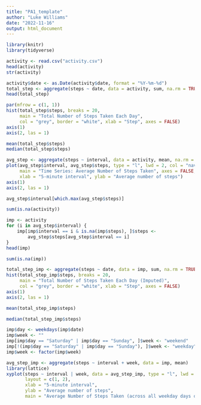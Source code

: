 ```yaml
---
title: "PA1_template"
author: "Luke Williams"
date: "2022-11-16"
output: html_document
---
```


```r
library(knitr)
library(tidyverse)

activity <- read.csv("activity.csv")
head(activity)
str(activity)

activity$date <- as.Date(activity$date, format = "%Y-%m-%d")
total_step <- aggregate(steps ~ date, data = activity, sum, na.rm = TRUE)
head(total_step)

par(mfrow = c(1, 1))
hist(total_step$steps, breaks = 20, 
     main = "Total Number of Steps Taken Each Day",
     col = "grey", border = "white", xlab = "Step", axes = FALSE)
axis(1)
axis(2, las = 1)

mean(total_step$steps)
median(total_step$steps)

avg_step <- aggregate(steps ~ interval, data = activity, mean, na.rm = TRUE)
plot(avg_step$interval, avg_step$steps, type = "l", lwd = 2, col = "navy",
     main = "Time Series: Average Number of Steps Taken", axes = FALSE,
     xlab = "5-minute interval", ylab = "Average number of steps")
axis(1)
axis(2, las = 1)

avg_step$interval[which.max(avg_step$steps)]

sum(is.na(activity))

imp <- activity 
for (i in avg_step$interval) {
    imp[imp$interval == i & is.na(imp$steps), ]$steps <- 
        avg_step$steps[avg_step$interval == i]
}
head(imp)

sum(is.na(imp))

total_step_imp <- aggregate(steps ~ date, data = imp, sum, na.rm = TRUE)
hist(total_step_imp$steps, breaks = 20, 
     main = "Total Number of Steps Taken Each Day (Imputed)",
     col = "grey", border = "white", xlab = "Step", axes = FALSE)
axis(1)
axis(2, las = 1)

mean(total_step_imp$steps)

median(total_step_imp$steps)

imp$day <- weekdays(imp$date)
imp$week <- ""
imp[imp$day == "Saturday" | imp$day == "Sunday", ]$week <- "weekend"
imp[!(imp$day == "Saturday" | imp$day == "Sunday"), ]$week <- "weekday"
imp$week <- factor(imp$week)

avg_step_imp <- aggregate(steps ~ interval + week, data = imp, mean)
library(lattice)
xyplot(steps ~ interval | week, data = avg_step_imp, type = "l", lwd = 2,
       layout = c(1, 2), 
       xlab = "5-minute interval", 
       ylab = "Average number of steps",
       main = "Average Number of Steps Taken (across all weekday days or weekend days)")
```

